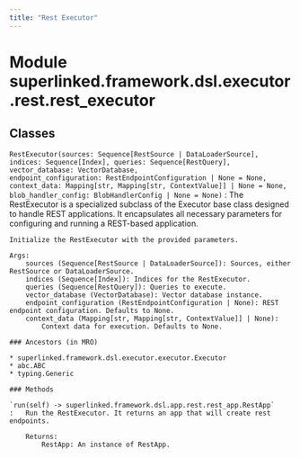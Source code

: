 ```yaml
---
title: "Rest Executor"
---
```


Module superlinked.framework.dsl.executor.rest.rest_executor
============================================================

Classes
-------

`RestExecutor(sources: Sequence[RestSource | DataLoaderSource], indices: Sequence[Index], queries: Sequence[RestQuery], vector_database: VectorDatabase, endpoint_configuration: RestEndpointConfiguration | None = None, context_data: Mapping[str, Mapping[str, ContextValue]] | None = None, blob_handler_config: BlobHandlerConfig | None = None)`
:   The RestExecutor is a specialized subclass of the Executor base class designed to handle REST applications.
    It encapsulates all necessary parameters for configuring and running a REST-based application.
    
    Initialize the RestExecutor with the provided parameters.
    
    Args:
        sources (Sequence[RestSource | DataLoaderSource]): Sources, either RestSource or DataLoaderSource.
        indices (Sequence[Index]): Indices for the RestExecutor.
        queries (Sequence[RestQuery]): Queries to execute.
        vector_database (VectorDatabase): Vector database instance.
        endpoint_configuration (RestEndpointConfiguration | None): REST endpoint configuration. Defaults to None.
        context_data (Mapping[str, Mapping[str, ContextValue]] | None):
            Context data for execution. Defaults to None.

    ### Ancestors (in MRO)

    * superlinked.framework.dsl.executor.executor.Executor
    * abc.ABC
    * typing.Generic

    ### Methods

    `run(self) ‑> superlinked.framework.dsl.app.rest.rest_app.RestApp`
    :   Run the RestExecutor. It returns an app that will create rest endpoints.
        
        Returns:
            RestApp: An instance of RestApp.